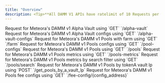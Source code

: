 ```yaml
---
title: "Overview"
description: <Tip>**All DAMM V1 APIs have ratelimit of 10 Requests per second or 10 RPS.**</Tip>
---
```


<CardGroup>
  <Card title="get_alpha_vaults"  icon="file-code" iconType="solid" href="/api-reference/alpha-vault/get_alpha_vaults">
    Request for Meteora's DAMM v1 Alpha Vault using `GET` `/alpha-vault`
  </Card>
  <Card title="get_alpha_vault_configs"  icon="file-code" iconType="solid" href="/api-reference/alpha-vault/get_alpha_vault_configs">
    Request for Meteora's DAMM v1 Alpha Vault configs using `GET` `/alpha-vault-configs`
  </Card>

  <Card title="grouped_pools"  icon="file-code" iconType="solid" href="/api-reference/pools/get_pools_with_farm">
    Request for Meteora's DAMM v1 Pools with farm using `GET` `/farm`
  </Card>
  <Card title="get_all_pool_configs"  icon="file-code" iconType="solid" href="/api-reference/pools/get_all_pool_configs">
    Request for Meteora's DAMM v1 Pools configs using `GET` `/pool-configs`
  </Card>
  <Card title="get_pools"  icon="file-code" iconType="solid" href="/api-reference/pools/get_pools">
    Request for Meteora's DAMM v1 Pools using `GET` `/pools`
  </Card>
  <Card title="get_pools_metrics"  icon="file-code" iconType="solid" href="/api-reference/pools/get_pools_metrics">
    Request for Meteora's DAMM v1 Pools metrics using `GET` `/pools-metrics`
  </Card>
  <Card title="filter_and_get_pool_info"  icon="file-code" iconType="solid" href="/api-reference/pools/filter_and_get_pool_info">
    Request for Meteora's DAMM v1 Pools metrics by search filter using `GET` `/pools/search`
  </Card>
  <Card title="get_pools_by_a_vault_lp"  icon="file-code" iconType="solid" href="/api-reference/pools/get_pools_by_a_vault_lp">
    Request for Meteora's DAMM v1 Pools by tokenA vault lp using `POST` `/get_pools_by_a_vault_lp`
  </Card>

  <Card title="get_fee_configs"  icon="file-code" iconType="solid" href="/api-reference/fee-configs/get_fee_configs">
    Request for Meteora's DAMM v1 Pools fee configs using `GET` `/fee-config/{config_address}`
  </Card>
</CardGroup>